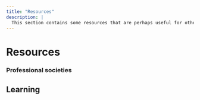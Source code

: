 ```yaml
---
title: "Resources"
description: |
  This section contains some resources that are perhaps useful for others.
---
```


<style>
d-title {
 display:none;
}
d-article li, d-article ul {
  margin-bottom: 0em;
}
.small {
  font-size: 0.8rem;
}
</style>

# Resources


### Professional societies 

 


## Learning 

